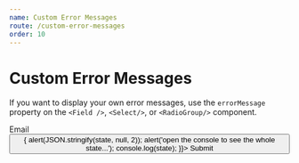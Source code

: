 ```yaml
---
name: Custom Error Messages
route: /custom-error-messages
order: 10
---
```



# Custom Error Messages

If you want to display your own error messages, use the `errorMessage` property on the `<Field />`, `<Select/>`, or `<RadioGroup/>` component.

<Playground>
  <Form>
    <div>
      <div>Email</div>
      <Field id="email" type="email" required errorMessage="This is a custom error message!" />
    </div>
    <div>
      <Button type="submit" id="submit" onClick={(state) => {
          alert(JSON.stringify(state, null, 2));
          alert('open the console to see the whole state...');
          console.log(state);
        }}>
        Submit
      </Button>
    </div>
  </Form>
</Playground>
